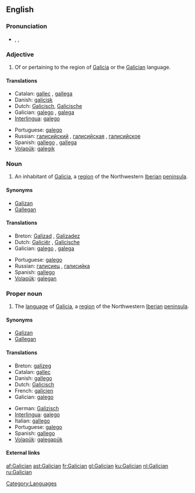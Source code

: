 {{interwiktionary|code=gl}}
==English==
{{wikipedia}}

===Pronunciation===
*{{enPR|gə-lĭsh'ən}}, {{IPA|/gəˈlɪʃən/}}, {{SAMPA|/g@"lIS@n/}}

===Adjective===
{{en-adj}}

# Of or pertaining to the region of [[Galicia]] or the [[#Proper noun|Galician]] language.

====Translations====
{{trans-top|pertaining to Galicia or Galician}}
*Catalan: [[gallec]] {{m}}, [[gallega]] {{f}}
*Danish: [[galicisk]]
*Dutch: [[Galicisch]], [[Galicische]]
*Galician: [[galego]] {{m}}, [[galega]] {{f}}
*[[Interlingua]]: [[galego]]
{{trans-mid}}
*Portuguese: [[galego]]
*Russian: [[галисийский]] {{m}}, [[галисийская]] {{f}}, [[галисийское]] {{n}}
*Spanish: [[gallego]] {{m}}, [[gallega]] {{f}}
*[[Volapük]]: [[galegik]]
{{trans-bottom}}

===Noun===
{{en-noun}}

# An inhabitant of [[Galicia]], a [[region]] of the Northwestern [[Iberian peninsula|Iberian]] [[peninsula]].

====Synonyms====
*[[Galizan]]
*[[Gallegan]]

====Translations====
{{trans-top|person(s)}}
*Breton: [[Galizad]] {{m}}, [[Galizadez]] {{f}}
*Dutch: [[Galiciër]] {{m}}, [[Galicische]] {{f}}
*Galician: [[galego]] {{m}}, [[galega]] {{f}}
{{trans-mid}}
*Portuguese: [[galego]]
*Russian: [[галисиец]] {{m}}, [[галисийка]] {{f}}
*Spanish: [[gallego]]
*[[Volapük]]: [[galegan]]
{{trans-bottom}}

===Proper noun===
{{en-proper-noun}}

# The [[language]] of [[Galicia]], a [[region]] of the Northwestern [[Iberian peninsula|Iberian]] [[peninsula]].

====Synonyms====
*[[Galizan]]
*[[Gallegan]]

====Translations====
{{trans-top|language}}
*Breton: [[galizeg]] {{m}}
*Catalan: [[gallec]] {{m}}
*Danish: [[gallego]]
*Dutch: [[Galicisch]] {{n}}
*French: [[galicien]]
*Galician: [[galego]]
{{trans-mid}}
*German: [[Galizisch]] {{n}}
*[[Interlingua]]: [[galego]]
*Italian: [[gallego]]
*Portuguese: [[galego]]
*Spanish: [[gallego]]
*[[Volapük]]: [[galegapük]]
{{trans-bottom}}

====External links====
{{ethnologue|code=glg}}
{{websters-online}}

[[Category:Languages]]

[[af:Galician]]
[[ast:Galician]]
[[fr:Galician]]
[[gl:Galician]]
[[ku:Galician]]
[[nl:Galician]]
[[ru:Galician]]